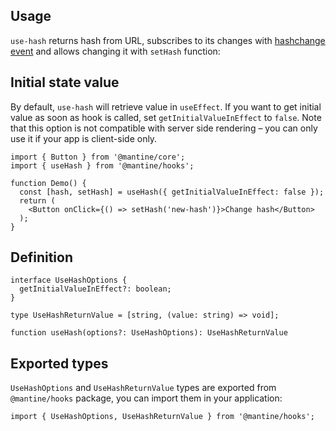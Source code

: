 

## Usage

`use-hash` returns hash from URL, subscribes to its changes with [hashchange event](https://developer.mozilla.org/en-US/docs/Web/API/Window/hashchange_event)
and allows changing it with `setHash` function:

<Demo data={HooksDemos.useHashDemo} />

## Initial state value

By default, `use-hash` will retrieve value in `useEffect`. If you want to get initial value
as soon as hook is called, set `getInitialValueInEffect` to `false`. Note that this option is
not compatible with server side rendering – you can only use it if your app is client-side only.

```tsx
import { Button } from '@mantine/core';
import { useHash } from '@mantine/hooks';

function Demo() {
  const [hash, setHash] = useHash({ getInitialValueInEffect: false });
  return (
    <Button onClick={() => setHash('new-hash')}>Change hash</Button>
  );
}
```

## Definition

```tsx
interface UseHashOptions {
  getInitialValueInEffect?: boolean;
}

type UseHashReturnValue = [string, (value: string) => void];

function useHash(options?: UseHashOptions): UseHashReturnValue
```

## Exported types
`UseHashOptions` and `UseHashReturnValue` types are exported from `@mantine/hooks` package,
you can import them in your application:

```tsx
import { UseHashOptions, UseHashReturnValue } from '@mantine/hooks';
```

